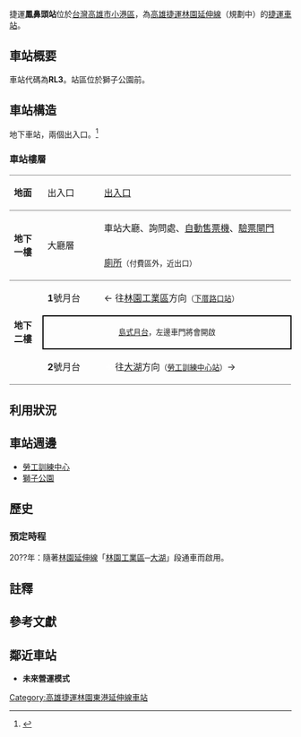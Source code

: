 {{Multiple issues|
{{Notability Unreferenced|time=2021-08-12T16:22:46+00:00}}
{{Primarysources|time=2021-08-12T16:22:46+00:00}}
{{Refimprove|time=2021-08-12T16:22:46+00:00}}
}}
{{台灣規劃中建設}}
{{高雄市未來建設}}
{{Infobox_Station
| name       = 鳳鼻頭站
| eng_name   = Fongbitou Station
| linecolour = {{高雄捷運色彩|紅}}
| operator   = [[高雄捷運|高雄捷運]]
| line       = {{高捷紅線}}（[[林園延伸線|林園延伸線]]）
| code       = {{高捷車站編號|紅|RL3}}
| country    = {{TWN}}
| borough    = [[高雄市|高雄市]][[小港區|小港區]]
| address    = 
| type       = 地下車站
| platform   = [[島式月台|島式月台]]
| adjacent   = 
}}
捷運'''鳳鼻頭站'''位於[[台灣|台灣]][[高雄市|高雄市]][[小港區|小港區]]，為[[高雄捷運|高雄捷運]][[高雄捷運林園延伸線|林園延伸線]]（規劃中）的[[鐵路車站|捷運車站]]。

== 車站概要 ==
車站代碼為'''RL3'''。站區位於獅子公園前。

== 車站構造 ==
地下車站，兩個出入口。<ref>{{cite web|url= https://mtbu.kcg.gov.tw/Activities/C002200?CategoryID=046136d0-3ddc-4396-948d-b337739c9715&id=7fc085cc-2fab-4340-af12-e2493c2d7c4c&PageType=1&Keyword=&PageNumber=1|title=109年12月29日林園區幸福公園「小港林園線說明會」簡報檔|work=高雄市政府捷運工程局| accessdate = 2020-12-29|language=zh-tw}}</ref>

=== 車站樓層 ===
{| border="0" cellspacing="0" cellpadding="3"
| style="border-bottom:solid 1px gray;border-top:solid 1px gray;" width="50" valign="top" |'''地面'''
| style="border-top:solid 1px gray;border-bottom:solid 1px gray;" width="100" valign="top" |出入口
| style="border-top:solid 1px gray;border-bottom:solid 1px gray;" width="390" valign="top" |[[東林路口站#車站出口|出入口]]
|-
| rowspan="2" style="border-bottom:solid 1px gray;" valign="top" |'''地下<br />一樓'''
| rowspan="2" style="border-bottom:solid 1px gray;" valign="top" |大廳層
|車站大廳、詢問處、[[自動售票機|自動售票機]]、[[驗票閘門|驗票閘門]]
|-
| style="border-bottom:solid 1px gray;" |[[廁所|廁所]]<small>（付費區外，近出口）</small>
|-
| rowspan="3" style="border-bottom:solid 1px gray;" valign="top" |'''地下<br />二樓'''
|<span style="color:{{高雄捷運色彩|紅}};">'''1'''</span>號月台
|←{{高捷紅線}}  往[[林園工業區站|林園工業區]]方向<small>（[[下厝路口站|下厝路口站]]）</small>
|-
| colspan="2" style="border-top:solid 2px black;border-right:solid 2px black;border-left:solid 2px black;border-bottom:solid 2px black;" |<center><small>[[島式月台|島式月台]]，左邊車門將會開啟</small></center>
|-
| style="border-bottom:solid 1px gray;" |<span style="color:{{高雄捷運色彩|紅}};">'''2'''</span>號月台
| style="border-bottom:solid 1px gray;" |<span style="color:white;">→</span>{{高捷紅線}}  往[[大湖站_(高雄捷運)|大湖]]方向<small>（[[勞工訓練中心站|勞工訓練中心站]]）</small>→
|}

== 利用狀況 ==

== 車站週邊 ==
* [[勞工訓練中心|勞工訓練中心]]
* [[獅子公園|獅子公園]]

== 歷史 ==

=== 預定時程 ===
20??年：隨著[[高雄捷運林園延伸線|林園延伸線]]「[[林園工業區站|林園工業區]]─[[大湖站_(高雄捷運)|大湖]]」段通車而啟用。

==註釋==
{{notelist}}

==參考文獻==
{{reflist}}

== 鄰近車站 ==
*'''未來營運模式'''
{{start rail box|[[高雄捷運|高雄捷運]]}}
{{s-unbuilt|[[下厝路口站|下厝路口站]]|往 [[鎮安車站|<font color="#888888">鎮安</font>]]}}
{{s-line|[[高雄捷運紅線|紅線]]|( [[高雄捷運林園延伸線|<font color="#888888">林園延伸線</font>]] )<br/>(規劃中)|{{高雄捷運色彩|紅}}}}
{{s-unbuilt|[[勞工訓練中心站|勞工訓練中心站]]|往 [[大湖站_(高雄捷運)|<font color="#888888">大湖</font>]]}}
{{end box}}

{{高雄捷運路線/紅線}}
{{鐵路車站小作品}}
[[Category:高雄捷運林園東港延伸線車站|Category:高雄捷運林園東港延伸線車站]]